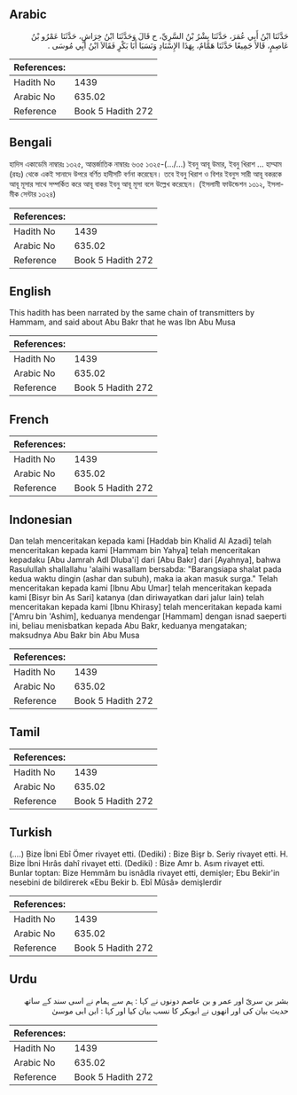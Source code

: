 ## Arabic


<div dir="rtl" lang="ar" style={{fontSize:'larger',backgroundColor:'#f8f9fa',padding:20}}>
حَدَّثَنَا ابْنُ أَبِي عُمَرَ، حَدَّثَنَا بِشْرُ بْنُ السَّرِيِّ، ح قَالَ وَحَدَّثَنَا ابْنُ خِرَاشٍ، حَدَّثَنَا عَمْرُو بْنُ عَاصِمٍ، قَالاَ جَمِيعًا حَدَّثَنَا هَمَّامٌ، بِهَذَا الإِسْنَادِ وَنَسَبَا أَبَا بَكْرٍ فَقَالاَ ابْنُ أَبِي مُوسَى ‏.‏
</div>
<div style={{backgroundColor:'#f8f9fa',padding:20, marginBottom: 10}}><table> <thead> <tr> <th>References:</th> <th></th> </tr> </thead> <tbody><tr><td>Hadith No</td><td>1439</td></tr><tr><td>Arabic No</td><td>635.02</td></tr><tr><td>Reference</td><td>Book 5 Hadith 272</td></tr></tbody></table></div>

## Bengali


<div dir="ltr" lang="bn" style={{fontSize:'larger',backgroundColor:'#f8f9fa',padding:20}}>
হাদিস একাডেমি নাম্বারঃ ১৩২৫, আন্তর্জাতিক নাম্বারঃ ৬৩৫ ১৩২৫-(.../...) ইবনু আবূ উমার, ইবনু খিরাশ ... হাম্মাম (রহঃ) থেকে একই সানাদে উপরে বর্ণিত হাদীসটি বর্ণনা করেছেন। তবে ইবনু খিরাশ ও বিশর ইবনুস সারী আবূ বকরকে আবূ মূসার সাথে সম্পর্কিত করে আবূ বাকর ইবনু আবূ মূসা বলে উল্লেখ করেছেন। (ইসলামী ফাউন্ডেশন ১৩১২, ইসলামীক সেন্টার ১৩২৪)
</div>
<div style={{backgroundColor:'#f8f9fa',padding:20, marginBottom: 10}}><table> <thead> <tr> <th>References:</th> <th></th> </tr> </thead> <tbody><tr><td>Hadith No</td><td>1439</td></tr><tr><td>Arabic No</td><td>635.02</td></tr><tr><td>Reference</td><td>Book 5 Hadith 272</td></tr></tbody></table></div>

## English


<div dir="ltr" lang="en" style={{fontSize:'larger',backgroundColor:'#f8f9fa',padding:20}}>
This hadith has been narrated by the same chain of transmitters by Hammam, and said about Abu Bakr that he was Ibn Abu Musa
</div>
<div style={{backgroundColor:'#f8f9fa',padding:20, marginBottom: 10}}><table> <thead> <tr> <th>References:</th> <th></th> </tr> </thead> <tbody><tr><td>Hadith No</td><td>1439</td></tr><tr><td>Arabic No</td><td>635.02</td></tr><tr><td>Reference</td><td>Book 5 Hadith 272</td></tr></tbody></table></div>

## French


<div dir="ltr" lang="fr" style={{fontSize:'larger',backgroundColor:'#f8f9fa',padding:20}}>

</div>
<div style={{backgroundColor:'#f8f9fa',padding:20, marginBottom: 10}}><table> <thead> <tr> <th>References:</th> <th></th> </tr> </thead> <tbody><tr><td>Hadith No</td><td>1439</td></tr><tr><td>Arabic No</td><td>635.02</td></tr><tr><td>Reference</td><td>Book 5 Hadith 272</td></tr></tbody></table></div>

## Indonesian


<div dir="ltr" lang="id" style={{fontSize:'larger',backgroundColor:'#f8f9fa',padding:20}}>
Dan telah menceritakan kepada kami [Haddab bin Khalid Al Azadi] telah menceritakan kepada kami [Hammam bin Yahya] telah menceritakan kepadaku [Abu Jamrah Adl Dluba'i] dari [Abu Bakr] dari [Ayahnya], bahwa Rasulullah shallallahu 'alaihi wasallam bersabda: "Barangsiapa shalat pada kedua waktu dingin (ashar dan subuh), maka ia akan masuk surga." Telah menceritakan kepada kami [Ibnu Abu Umar] telah menceritakan kepada kami [Bisyr bin As Sari] katanya (dan diriwayatkan dari jalur lain) telah menceritakan kepada kami [Ibnu Khirasy] telah menceritakan kepada kami ['Amru bin 'Ashim], keduanya mendengar [Hammam] dengan isnad saeperti ini, beliau menisbatkan kepada Abu Bakr, keduanya mengatakan; maksudnya Abu Bakr bin Abu Musa
</div>
<div style={{backgroundColor:'#f8f9fa',padding:20, marginBottom: 10}}><table> <thead> <tr> <th>References:</th> <th></th> </tr> </thead> <tbody><tr><td>Hadith No</td><td>1439</td></tr><tr><td>Arabic No</td><td>635.02</td></tr><tr><td>Reference</td><td>Book 5 Hadith 272</td></tr></tbody></table></div>

## Tamil


<div dir="ltr" lang="ta" style={{fontSize:'larger',backgroundColor:'#f8f9fa',padding:20}}>

</div>
<div style={{backgroundColor:'#f8f9fa',padding:20, marginBottom: 10}}><table> <thead> <tr> <th>References:</th> <th></th> </tr> </thead> <tbody><tr><td>Hadith No</td><td>1439</td></tr><tr><td>Arabic No</td><td>635.02</td></tr><tr><td>Reference</td><td>Book 5 Hadith 272</td></tr></tbody></table></div>

## Turkish


<div dir="ltr" lang="tr" style={{fontSize:'larger',backgroundColor:'#f8f9fa',padding:20}}>
(….) Bize İbni Ebî Ömer rivayet etti. (Dediki) : Bize Bişr b. Seriy rivayet etti. H. Bize İbni Hırâs dahî rivayet etti. (Dediki) : Bize Amr b. Asım rivayet etti. Bunlar toptan: Bize Hemmâm bu isnâdla rivayet etti, demişler; Ebu Bekir'in nesebini de bildirerek «Ebu Bekir b. Ebî Mûsâ» demişlerdir
</div>
<div style={{backgroundColor:'#f8f9fa',padding:20, marginBottom: 10}}><table> <thead> <tr> <th>References:</th> <th></th> </tr> </thead> <tbody><tr><td>Hadith No</td><td>1439</td></tr><tr><td>Arabic No</td><td>635.02</td></tr><tr><td>Reference</td><td>Book 5 Hadith 272</td></tr></tbody></table></div>

## Urdu


<div dir="rtl" lang="ur" style={{fontSize:'larger',backgroundColor:'#f8f9fa',padding:20}}>
بشر بن سریّ اور عمر و بن عاصم دونوں نے کہا : ہم سے ہمام نے اسی سند کے ساتھ حدیث بیان کی اور انھوں نے ابوبکر کا نسب بیان کیا اور کہا : ابن ابی موسیٰ
</div>
<div style={{backgroundColor:'#f8f9fa',padding:20, marginBottom: 10}}><table> <thead> <tr> <th>References:</th> <th></th> </tr> </thead> <tbody><tr><td>Hadith No</td><td>1439</td></tr><tr><td>Arabic No</td><td>635.02</td></tr><tr><td>Reference</td><td>Book 5 Hadith 272</td></tr></tbody></table></div>